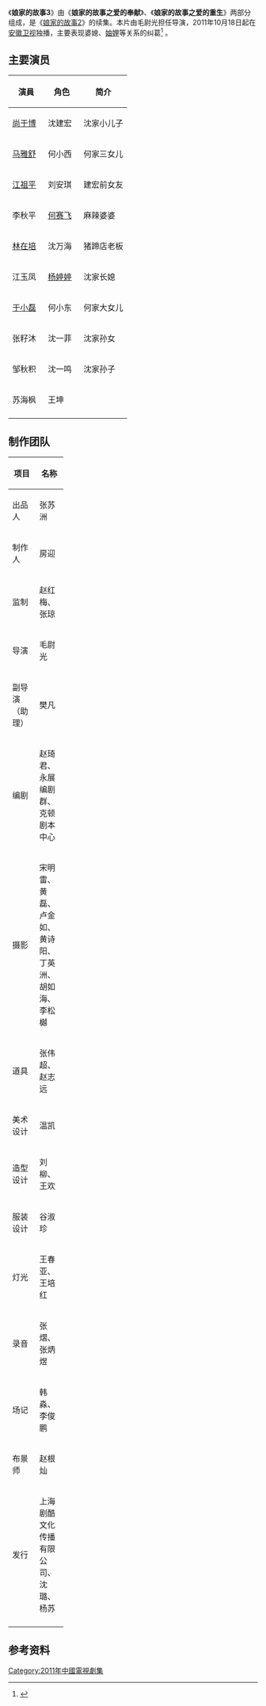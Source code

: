 {{电视节目信息框
| 颜色 = #FF8099
| 名稱 = 娘家的故事3
| 原名 = 
| 别名 = 娘家的故事之爱的奉献<br />娘家的故事之爱的重生
| 圖片 = 
| 圖說 = 
| 分類 = 家庭伦理
| 原創者 =
| 編劇 = [[赵琦君|赵琦君]]等
| 導演 = [[毛尉光|毛尉光]]
| 演出 =[[尚于博|尚于博]]、[[马雅舒|马雅舒]]、[[江祖平|江祖平]]、[[何赛飞|何赛飞]]、[[林在培|林在培]]、[[杨婷婷|杨婷婷]]、[[于小磊|于小磊]]等
| 配音 = 
| 旁白 = 
| 主題曲 = 
| 片尾曲 =  
| 插曲 =  
| 作曲 = 
| 國家 = {{CHNML}}
| 語言 = [[普通话|普通话]]
| 季數 = 
| 集數 = 
| 每集列表 = 
| 製片人 =房迎
| 執行製片 = 
| 制作公司 =[[上海克顿文化传媒有限公司|上海剧酷传播]]
| 拍攝地 = 
| 攝像 = 宋明雷、黄磊、卢金如、黄诗阳、丁英洲、胡如海、李松樾
| 每集長 = 40分鐘
| 頻道 =
| 首播國家 =中国大陆
| 電視網 = [[安徽卫视|安徽卫视]]
| 首播國家1 = 
| 電視網1 = 
| 視頻制式 =
| 音頻制式 = 
| 開始 = 2011年10月18日
| 結束 = 11月22日
| 先於 = 
| 後於 = 
| 相關劇集 = [[娘家的故事|娘家的故事]]<br>[[娘家的故事2|娘家的故事2]]<br>[[娘家的故事4|娘家的故事4]]
| 官方網站 = 
}}

《'''娘家的故事3'''》由《'''娘家的故事之爱的奉献'''》、《'''娘家的故事之爱的重生'''》两部分组成，是《[[娘家的故事2|娘家的故事2]]》的续集。本片由毛尉光担任导演，2011年10月18日起在[[安徽卫视|安徽卫视]]独播，主要表现婆媳、[[妯娌|妯娌]]等关系的纠葛<ref>{{cite web|title=《娘家的故事3》好评如潮 王骏毅命运遭牵挂|url=http://ent.qq.com/a/20111101/000302.htm|publisher=腾讯娱乐|accessdate=2011年11月6日|archive-date=2011年12月30日|archive-url=https://web.archive.org/web/20111230061428/http://ent.qq.com/a/20111101/000302.htm|dead-url=no}}</ref> 。

== 主要演员 ==
{| border="2" cellpadding="4" cellspacing="1" style="background: #f9f9f9;font-size:95%; border: 1px #aaa solid; border-collapse: collapse;"
|- bgcolor="#B0C4DE" align="center"
!width=30%|演員
!width=30%|角色
!width=50%|简介
|-
|[[尚于博|尚于博]]||沈建宏||沈家小儿子
|-
|[[马雅舒|马雅舒]]||何小西||何家三女儿
|-
|[[江祖平|江祖平]] ||刘安琪 ||	 建宏前女友
|-
|李秋平  ||[[何赛飞|何赛飞]]  ||	麻辣婆婆
|-
|[[林在培|林在培]]|| 沈万海||猪蹄店老板
|-
|江玉凤 ||[[杨婷婷|杨婷婷]] ||	沈家长媳
|-
|[[于小磊|于小磊]]|| 何小东 ||	何家大女儿
|-
|张籽沐 ||沈一菲 ||	沈家孙女
|-
|邹秋积||沈一鸣 || 沈家孙子
|-
|苏海枫 ||	王坤 ||
|-
|}

==制作团队==
{| border="2" cellpadding="4" cellspacing="1" style="background: #f9f9f9;font-size:95%; border: 1px #aaa solid; border-collapse: collapse;"
|- bgcolor="#B0C4DE" align="center"
!width=10%|项目
!width=12%|名称
|-
|出品人 	||张苏洲
|-
|制作人 	||房迎
|-
|监制 	||赵红梅、张琼
|-
|导演 	||毛尉光
|-
|副导演（助理） 	||樊凡
|-
|编剧 	||赵琦君、永展编剧群、克顿剧本中心
|-
|摄影 	||宋明雷、黄磊、卢金如、黄诗阳、丁英洲、胡如海、李松樾
|-
|道具 	||张伟超、赵志远
|-
|美术设计 	||温凯
|-
|造型设计 	||刘柳、王欢
|-
|服装设计 	||谷淑珍
|-
|灯光 	||王春亚、王培红
|-
|录音 	||张熠、张炳煜
|-
|场记 	||韩淼、李俊鹏
|-
|布景师 	||赵根灿
|-
|发行 	||上海剧酷文化传播有限公司、沈璐、杨苏
|-
|}

==参考资料==
{{reflist}}

{{電視節目的變遷
|電視台={{CHNML}} [[安徽卫视|安徽卫视]]
|播放檔次=19:31-21:16 第一剧场 186美人季
|上一節目=[[命运交响曲_(2011年电视剧)|命运交响曲]]<br>（2011.10.03-2011.10.17)
|節目名稱= '''娘家的故事3 <br>（2011.10.18-2011.11.23）
|下一節目=[[美人天下|美人天下]]<br />（2011.11.24-2011.12.10）
}}
{{DEFAULTSORT:Niang娘}}
{{安徽卫视电视剧}}
{{江西卫视电视剧}}
[[Category:2011年中國電視劇集|Category:2011年中國電視劇集]]